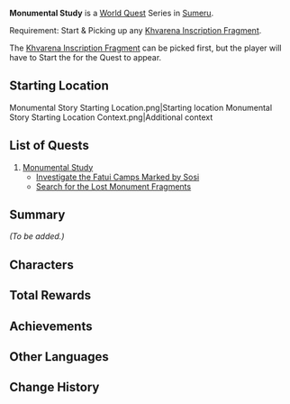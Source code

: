 {{Meta
|missing_summary = yes
}}
{{Chapter Infobox
|image  = Monumental Study Chapter.png
|type   = World
|region = Sumeru
}}
'''Monumental Study''' is a [[World Quest]] Series in [[Sumeru]].

Requirement: Start {{Quest|As the Khvarena's Light Shows}} & Picking up any [[Khvarena Inscription Fragment]].

The [[Khvarena Inscription Fragment]] can be picked first, but the player will have to Start the {{Quest|As the Khvarena's Light Shows}} for the Quest to appear.

==Starting Location==
<gallery>
Monumental Story Starting Location.png|Starting location
Monumental Story Starting Location Context.png|Additional context
</gallery>

==List of Quests==
# [[Monumental Study (Quest)|Monumental Study]]
#* [[Investigate the Fatui Camps Marked by Sosi]]
#* [[Search for the Lost Monument Fragments]]

==Summary==
''(To be added.)''

==Characters==
{{Character Appearances|Monumental Study Chapter|type=Chapter}}

==Total Rewards==
{{Quest Rewards List|Monumental Study Chapter Quests}}

==Achievements==
{{Achievement Topic Table|quest=Monumental Study|requirements=1}}

==Other Languages==
{{Other Languages
|en       = Monumental Study
|zhs      = 碑铭的研究
|zhs_rm   = Bēimíng de Yánjiū
|zht      = 碑銘的研究
|zht_rm   = Bēimíng de Yánjiù
|zh_tl    = A Study of Monumental Inscriptions
|ja       = 碑銘の研究
|ja_rm    = Himei no Kenkyuu
|ja_tl    = Inscription Study
|ko       = 비문 연구
|ko_tl    = Inscription Study
|es       = Investigación monumental
|es_tl    = Monumental Investigation
|fr       = Analyse de monument
|fr_tl    = Monument Analysis
|ru       = Монументальное исследование
|ru_tl    = Monumental Study
|th       = การวิจัยจารึก
|th_rm    = 
|th_tl    = 
|vi       = Nghiên Cứu Bia Khắc
|vi_tl    = 
|de       = Forschung an Inschrift
|de_tl    = Research on Inscription
|id       = Penelitian Prasasti
|id_tl    = Research of Stone Inscription
|pt       = Uma Investigação de Monumentos
|pt_tl    = 
|tr       = Abideler Üzerine Bir Araştırma
|tr_tl    = 
|it       = Studio monumentale
|it_tl    = 
}}

==Change History==
{{Change History|3.6}}